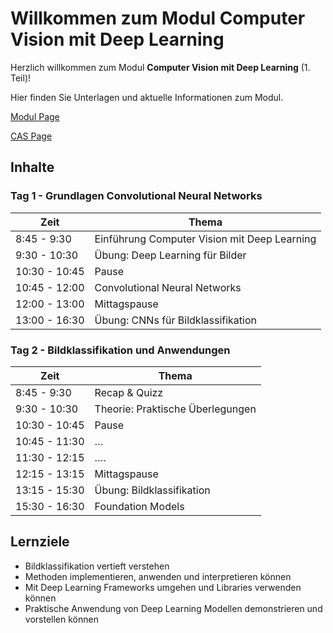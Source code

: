# Willkommen zum Modul Computer Vision mit Deep Learning

 Herzlich willkommen zum Modul **Computer Vision mit Deep Learning** (1. Teil)!
 
 Hier finden Sie Unterlagen und aktuelle Informationen zum Modul.
 
 [Modul Page](https://www.fhnw.ch/de/weiterbildung/technik/computer-vision-mit-deep-learning)

 [CAS Page](https://www.fhnw.ch/de/weiterbildung/technik/cas-deep-learning)


## Inhalte


### Tag 1 - Grundlagen Convolutional Neural Networks

| Zeit | Thema |
|------|--------|
|8:45 - 9:30	| Einführung Computer Vision mit Deep Learning
|9:30 - 10:30 	| Übung: Deep Learning für Bilder
|10:30  - 10:45	| Pause
|10:45 - 12:00	| Convolutional Neural Networks
|12:00 - 13:00	| Mittagspause
|13:00 - 16:30	| Übung: CNNs für Bildklassifikation


### Tag 2 - Bildklassifikation und Anwendungen

| Zeit | Thema |
|------|--------|
|8:45 - 9:30	| Recap & Quizz
|9:30 - 10:30 	| Theorie: Praktische Überlegungen
|10:30  - 10:45	| Pause
|10:45 - 11:30	| ...
|11:30 - 12:15	| ....
|12:15 - 13:15	| Mittagspause
|13:15 - 15:30	| Übung: Bildklassifikation
|15:30 - 16:30	| Foundation Models


<!-- 
| Datum | Thema                                               | Übung     
|-----------------|-----------------------------------------------------|----------------------|
| 09 - 1.11.2024 | Einführung in Deep Learning für Computer Vision     | PyTorch Intro
| 10 - 2.11.2024 | Convolutional Neural Networks                       | Neural Networks / CNNs
           -->

## Lernziele

- Bildklassifikation vertieft verstehen
- Methoden implementieren, anwenden und interpretieren können
- Mit Deep Learning Frameworks umgehen und Libraries verwenden können
- Praktische Anwendung von Deep Learning Modellen demonstrieren und vorstellen können

